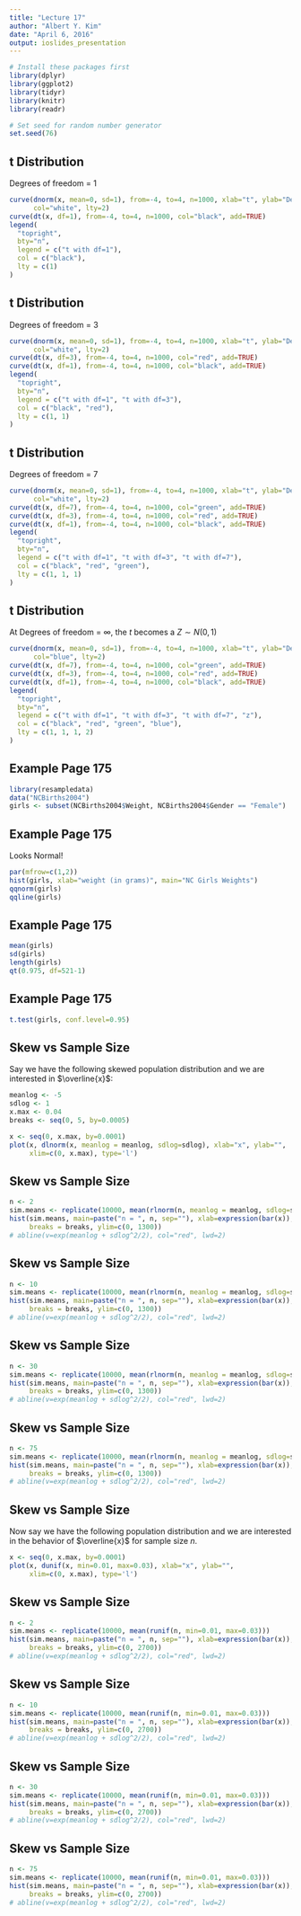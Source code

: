 ```yaml
---
title: "Lecture 17"
author: "Albert Y. Kim"
date: "April 6, 2016"
output: ioslides_presentation
---
```


```r
# Install these packages first
library(dplyr)
library(ggplot2)
library(tidyr)
library(knitr)
library(readr)

# Set seed for random number generator
set.seed(76)
```



## t Distribution

Degrees of freedom = 1

```r
curve(dnorm(x, mean=0, sd=1), from=-4, to=4, n=1000, xlab="t", ylab="Density f(t)", 
      col="white", lty=2)
curve(dt(x, df=1), from=-4, to=4, n=1000, col="black", add=TRUE)
legend(
  "topright",
  bty="n",
  legend = c("t with df=1"),
  col = c("black"),
  lty = c(1)
)
```



## t Distribution

Degrees of freedom = 3

```r
curve(dnorm(x, mean=0, sd=1), from=-4, to=4, n=1000, xlab="t", ylab="Density f(t)", 
      col="white", lty=2)
curve(dt(x, df=3), from=-4, to=4, n=1000, col="red", add=TRUE)
curve(dt(x, df=1), from=-4, to=4, n=1000, col="black", add=TRUE)
legend(
  "topright",
  bty="n",
  legend = c("t with df=1", "t with df=3"),
  col = c("black", "red"),
  lty = c(1, 1)
)
```



## t Distribution

Degrees of freedom = 7

```r
curve(dnorm(x, mean=0, sd=1), from=-4, to=4, n=1000, xlab="t", ylab="Density f(t)", 
      col="white", lty=2)
curve(dt(x, df=7), from=-4, to=4, n=1000, col="green", add=TRUE)
curve(dt(x, df=3), from=-4, to=4, n=1000, col="red", add=TRUE)
curve(dt(x, df=1), from=-4, to=4, n=1000, col="black", add=TRUE)
legend(
  "topright",
  bty="n",
  legend = c("t with df=1", "t with df=3", "t with df=7"),
  col = c("black", "red", "green"),
  lty = c(1, 1, 1)
)
```



## t Distribution

At Degrees of freedom = $\infty$, the $t$ becomes a $Z \sim N(0,1)$

```r
curve(dnorm(x, mean=0, sd=1), from=-4, to=4, n=1000, xlab="t", ylab="Density f(t)", 
      col="blue", lty=2)
curve(dt(x, df=7), from=-4, to=4, n=1000, col="green", add=TRUE)
curve(dt(x, df=3), from=-4, to=4, n=1000, col="red", add=TRUE)
curve(dt(x, df=1), from=-4, to=4, n=1000, col="black", add=TRUE)
legend(
  "topright",
  bty="n",
  legend = c("t with df=1", "t with df=3", "t with df=7", "z"),
  col = c("black", "red", "green", "blue"),
  lty = c(1, 1, 1, 2)
)
```



## Example Page 175

```r
library(resampledata)
data("NCBirths2004")
girls <- subset(NCBirths2004$Weight, NCBirths2004$Gender == "Female")
```



## Example Page 175

Looks Normal!

```r
par(mfrow=c(1,2))
hist(girls, xlab="weight (in grams)", main="NC Girls Weights")
qqnorm(girls)
qqline(girls)
```



## Example Page 175

```r
mean(girls)
sd(girls)
length(girls)
qt(0.975, df=521-1)
```



## Example Page 175

```r
t.test(girls, conf.level=0.95)
```



## Skew vs Sample Size

Say we have the following skewed population distribution and we are interested in
$\overline{x}$:

```r
meanlog <- -5
sdlog <- 1
x.max <- 0.04
breaks <- seq(0, 5, by=0.0005)

x <- seq(0, x.max, by=0.0001)
plot(x, dlnorm(x, meanlog = meanlog, sdlog=sdlog), xlab="x", ylab="",
     xlim=c(0, x.max), type='l')
```



## Skew vs Sample Size

```r
n <- 2
sim.means <- replicate(10000, mean(rlnorm(n, meanlog = meanlog, sdlog=sdlog)))
hist(sim.means, main=paste("n = ", n, sep=""), xlab=expression(bar(x)), xlim=c(0, x.max),
     breaks = breaks, ylim=c(0, 1300))
# abline(v=exp(meanlog + sdlog^2/2), col="red", lwd=2)
```



## Skew vs Sample Size

```r
n <- 10
sim.means <- replicate(10000, mean(rlnorm(n, meanlog = meanlog, sdlog=sdlog)))
hist(sim.means, main=paste("n = ", n, sep=""), xlab=expression(bar(x)), xlim=c(0, x.max),
     breaks = breaks, ylim=c(0, 1300))
# abline(v=exp(meanlog + sdlog^2/2), col="red", lwd=2)
```



## Skew vs Sample Size

```r
n <- 30
sim.means <- replicate(10000, mean(rlnorm(n, meanlog = meanlog, sdlog=sdlog)))
hist(sim.means, main=paste("n = ", n, sep=""), xlab=expression(bar(x)), xlim=c(0, x.max),
     breaks = breaks, ylim=c(0, 1300))
# abline(v=exp(meanlog + sdlog^2/2), col="red", lwd=2)
```



## Skew vs Sample Size

```r
n <- 75
sim.means <- replicate(10000, mean(rlnorm(n, meanlog = meanlog, sdlog=sdlog)))
hist(sim.means, main=paste("n = ", n, sep=""), xlab=expression(bar(x)), xlim=c(0, x.max),
     breaks = breaks, ylim=c(0, 1300))
# abline(v=exp(meanlog + sdlog^2/2), col="red", lwd=2)
```



## Skew vs Sample Size

Now say we have the following population distribution and we are interested in
the behavior of $\overline{x}$ for sample size $n$.

```r
x <- seq(0, x.max, by=0.0001)
plot(x, dunif(x, min=0.01, max=0.03), xlab="x", ylab="",
     xlim=c(0, x.max), type='l')
```



## Skew vs Sample Size

```r
n <- 2
sim.means <- replicate(10000, mean(runif(n, min=0.01, max=0.03)))
hist(sim.means, main=paste("n = ", n, sep=""), xlab=expression(bar(x)), xlim=c(0, x.max),
     breaks = breaks, ylim=c(0, 2700))
# abline(v=exp(meanlog + sdlog^2/2), col="red", lwd=2)
```



## Skew vs Sample Size

```r
n <- 10
sim.means <- replicate(10000, mean(runif(n, min=0.01, max=0.03)))
hist(sim.means, main=paste("n = ", n, sep=""), xlab=expression(bar(x)), xlim=c(0, x.max),
     breaks = breaks, ylim=c(0, 2700))
# abline(v=exp(meanlog + sdlog^2/2), col="red", lwd=2)
```



## Skew vs Sample Size

```r
n <- 30
sim.means <- replicate(10000, mean(runif(n, min=0.01, max=0.03)))
hist(sim.means, main=paste("n = ", n, sep=""), xlab=expression(bar(x)), xlim=c(0, x.max),
     breaks = breaks, ylim=c(0, 2700))
# abline(v=exp(meanlog + sdlog^2/2), col="red", lwd=2)
```



## Skew vs Sample Size

```r
n <- 75
sim.means <- replicate(10000, mean(runif(n, min=0.01, max=0.03)))
hist(sim.means, main=paste("n = ", n, sep=""), xlab=expression(bar(x)), xlim=c(0, x.max),
     breaks = breaks, ylim=c(0, 2700))
# abline(v=exp(meanlog + sdlog^2/2), col="red", lwd=2)
```












